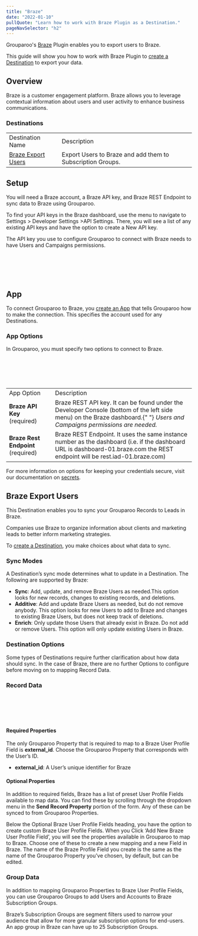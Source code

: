 ```yaml
---
title: "Braze"
date: "2022-01-10"
pullQuote: "Learn how to work with Braze Plugin as a Destination."
pageNavSelector: "h2"
---
```


<PluginDocsLinks plugin="Braze" />

Grouparoo's [Braze](https://www.braze.com/) Plugin enables you to export users to Braze.

This guide will show you how to work with Braze Plugin to [create a Destination](#create-a-braze-destination) to export your data.

## Overview

Braze is a customer engagement platform. Braze allows you to leverage contextual information about users and user activity to enhance business communications.

### Destinations

<table className="docTable">
  <tr>
    <td>Destination Name</td>
    <td>Description</td>
  </tr>
  <tr>
    <td>
      <a href="#braze-export-users">Braze Export Users</a>
    </td>
    <td>Export Users to Braze and add them to Subscription Groups.</td>
  </tr>
</table>

## Setup

You will need a Braze account, a Braze API key, and Braze REST Endpoint to sync data to Braze using Grouparoo.

To find your API keys in the Braze dashboard, use the menu to navigate to Settings > Developer Settings >API Settings. There, you will see a list of any existing API keys and have the option to create a New API key.

The API key you use to configure Grouparoo to connect with Braze needs to have Users and Campaigns permissions.

<ImageInBrowserFrame
  src="/images/docs/integrations/braze/setup/setup-1.png"
  alt="finding API key"
  width={733}
  height={169}
/>
<br></br>
<br></br>

## App

To connect Grouparoo to Braze, you [create an App](https://www.grouparoo.com/docs/config/apps) that tells Grouparoo how to make the connection. This specifies the account used for any Destinations.

### App Options

In Grouparoo, you must specify two options to connect to Braze.

<ImageInBrowserFrame
  src="/images/docs/integrations/braze/app/options.png"
  alt="Braze App Options"
  width={733}
  height={171}
/>
<br></br>
<br></br>

<table className="docTable">
  <tr>
    <td>App Option</td>
    <td>Description</td>
  </tr>
  <tr>
    <td>
      <strong>Braze API Key </strong>(required)
    </td>
    <td>
      Braze REST API key. It can be found under the Developer Console (bottom of
      the left side menu) on the Braze dashboard.{" "}
      <em>Users and Campaigns permissions are needed.</em>
    </td>
  </tr>
  <tr>
    <td>
      <strong>Braze Rest Endpoint</strong> (required)
    </td>
    <td>
      Braze REST Endpoint. It uses the same instance number as the dashboard
      (i.e. if the dashboard URL is dashboard-01.braze.com the REST endpoint
      will be rest.iad-01.braze.com)
    </td>
  </tr>
</table>

For more information on options for keeping your credentials secure, visit our documentation on [secrets](/docs/deployment/secrets).

## Braze Export Users

This Destination enables you to sync your Grouparoo Records to Leads in Braze.

Companies use Braze to organize information about clients and marketing leads to better inform marketing strategies.

To [create a Destination](/docs/config/destinations), you make choices about what data to sync.

### Sync Modes

A Destination’s sync mode determines what to update in a Destination. The following are supported by Braze:

- **Sync**: Add, update, and remove Braze Users as needed.This option looks for new records, changes to existing records, and deletions.
- **Additive**: Add and update Braze Users as needed, but do not remove anybody. This option looks for new Users to add to Braze and changes to existing Braze Users, but does not keep track of deletions.
- **Enrich**: Only update those Users that already exist in Braze. Do not add or remove Users. This option will only update existing Users in Braze.

### Destination Options

Some types of Destinations require further clarification about how data should sync. In the case of Braze, there are no further Options to configure before moving on to mapping Record Data.

### Record Data

<ImageInBrowserFrame
  src="/images/docs/integrations/braze/export-contacts/record-data.png"
  alt="Braze Export Contacts: Record Data"
  width={733}
  height={719}
/>
<br></br>
<br></br>

#### Required Properties

The only Grouparoo Property that is required to map to a Braze User Profile Field is **external_id**. Choose the Grouparoo Property that corresponds with the User’s ID.

- **external_id**: A User’s unique identifier for Braze

#### Optional Properties

In addition to required fields, Braze has a list of preset User Profile Fields available to map data. You can find these by scrolling through the dropdown menu in the **Send Record Property** portion of the form. Any of these can be synced to from Grouparoo Properties.

Below the Optional Braze User Profile Fields heading, you have the option to create custom Braze User Profile Fields. When you Click ‘Add New Braze User Profile Field’, you will see the properties available in Grouparoo to map to Braze. Choose one of these to create a new mapping and a new Field in Braze. The name of the Braze Profile Field you create is the same as the name of the Grouparoo Property you’ve chosen, by default, but can be edited.

### Group Data

In addition to mapping Grouparoo Properties to Braze User Profile Fields, you can use Grouparoo Groups to add Users and Accounts to Braze Subscription Groups.

Braze’s Subscription Groups are segment filters used to narrow your audience that allow for more granular subscription options for end-users. An app group in Braze can have up to 25 Subscription Groups.

<ImageInBrowserFrame
  src="/images/docs/integrations/braze/export-contacts/group-data.png"
  alt="Braze Export Contacts: Group Data"
  width={733}
  height={235}
/>
<br></br>
<br></br>

<PluginDocsIntegrationNotes plugin="Braze" />
